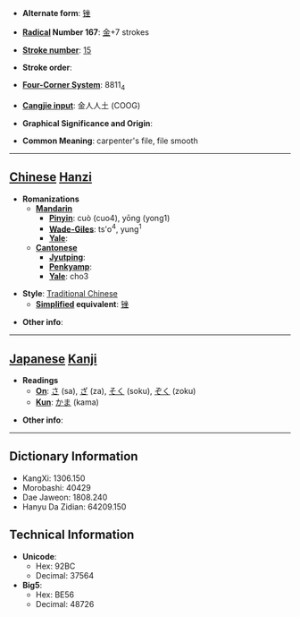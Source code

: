 * '''Alternate form''': [[锉]]

* '''[[Wiktionary:Chinese radical index| Radical]] Number 167''': [[Wiktionary:Chinese radical index 金|金]]+7 strokes

* '''[[Wiktionary:Chinese total strokes index|Stroke number]]''': [[Wiktionary:Chinese total strokes index 15|15]]

* '''Stroke order''': 

* '''[[Wiktionary:Chinese four corner index|Four-Corner System]]''': 8811<sub>4</sub>

* '''[[Wiktionary:Chinese Cangjie index|Cangjie input]]''': 金人人土 (COOG)

* '''Graphical Significance and Origin''': 

* '''Common Meaning''': carpenter's file, file smooth

----

== [[Chinese]] [[Hanzi]] ==

* '''Romanizations'''
** '''[[Mandarin]]'''
*** '''[[Pinyin]]''': cuò (cuo4), yōng (yong1)
*** '''[[Wade-Giles]]''': ts'o<sup>4</sup>, yung<sup>1</sup>
*** '''[[Yale]]''': 
** '''[[Cantonese]]'''
*** '''[[Jyutping]]''':
*** '''[[Penkyamp]]''': 
*** '''[[Yale]]''': cho3

* '''Style''': [[Traditional Chinese]] 
** '''[[Simplified Chinese|Simplified]] equivalent''': [[锉]]

* '''Other info''': 

----

== [[Japanese]] [[Kanji]] ==

* '''Readings'''
** '''[[On]]''': [[さ]] (sa), [[ざ]] (za), [[そく]] (soku), [[ぞく]] (zoku)
** '''[[Kun]]''': [[かま]] (kama)

* '''Other info''':  

----

== Dictionary Information ==

* KangXi: 1306.150
* Morobashi: 40429
* Dae Jaweon: 1808.240
* Hanyu Da Zidian: 64209.150

== Technical Information ==

* '''Unicode''':
** Hex: 92BC
** Decimal: 37564
* '''Big5''':
** Hex: BE56
** Decimal: 48726
